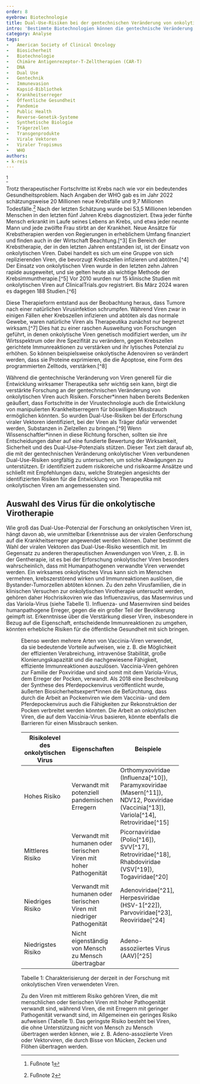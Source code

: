 ```yaml
---
order: 8
eyebrow: Biotechnologie
title: Dual-Use-Risiken bei der gentechnischen Veränderung von onkolytischen Viren
intro: 'Bestimmte Biotechnologien können die gentechnische Veränderung von Pathogenen erleichtern und damit das Risiko großflächiger biologischer Ereignisse wie z. B. Pandemien erhöhen. In diesem Artikel wird das Dual-Use-Potenzial der gentechnischen Veränderung von Viren am Beispiel von onkolytischen Viren betrachtet und bewertet. Außerdem werden mögliche Empfehlungen für den Umgang mit den Biosicherheitsrisiken gegeben, die mit dieser Forschung verbunden sind.'
category: Analyse
tags:
-	American Society of Clinical Oncology
-	Biosicherheit
-	Biotechnologie
-	Chimäre Antigenrezeptor-T-Zelltherapien (CAR-T)
-	DNA
-	Dual Use
-	Gentechnik
-	Immunevasion
-	Kapsid-Bibliothek
-	Krankheitserreger
-	Öffentliche Gesundheit
-	Pandemie
-	Public Health
-	Reverse-Genetik-Systeme
-	Synthetische Biologie
-	Trägerzellen
-	Transgenprodukte
-	Virale Vektoren
-	Viraler Tropismus
-	WHO
authors:
- k-reis
---
```


[^1]

Trotz therapeutischer Fortschritte ist Krebs nach wie vor ein bedeutendes Gesundheitsproblem. Nach Angaben der WHO gab es im Jahr 2022 schätzungsweise 20 Millionen neue Krebsfälle und 9,7 Millionen Todesfälle.[^2] Nach der letzten Schätzung wurde bei 53,5 Millionen lebenden Menschen in den letzten fünf Jahren Krebs diagnostiziert. Etwa jeder fünfte Mensch erkrankt im Laufe seines Lebens an Krebs, und etwa jeder neunte Mann und jede zwölfte Frau stirbt an der Krankheit. Neue Ansätze für Krebstherapien werden von Regierungen in erheblichem Umfang finanziert und finden auch in der Wirtschaft Beachtung.[^3] Ein Bereich der Krebstherapie, der in den letzten Jahren entstanden ist, ist der Einsatz von onkolytischen Viren. Dabei handelt es sich um eine Gruppe von sich replizierenden Viren, die bevorzugt Krebszellen infizieren und abtöten.[^4] Der Einsatz von onkolytischen Viren wurde in den letzten zehn Jahren rapide ausgeweitet, und sie gelten heute als wichtige Methode der Krebsimmuntherapie.[^5] Vor 2010 wurden nur 15 klinische Studien mit onkolytischen Viren auf ClinicalTrials.gov registriert. Bis März 2024 waren es dagegen 188 Studien.[^6]

Diese Therapieform entstand aus der Beobachtung heraus, dass Tumore nach einer natürlichen Virusinfektion schrumpfen. Während Viren zwar in einigen Fällen eher Krebszellen infizieren und abtöten als das normale Gewebe, waren natürliche Viren als Therapeutika zunächst nur begrenzt wirksam.[^7] Dies hat zu einer raschen Ausweitung von Forschungen geführt, in denen onkolytische Viren genetisch modifiziert werden, um ihr Wirtsspektrum oder ihre Spezifität zu verändern, gegen Krebszellen gerichtete Immunreaktionen zu verstärken und ihr lytisches Potenzial zu erhöhen. So können beispielsweise onkolytische Adenoviren so verändert werden, dass sie Proteine exprimieren, die die Apoptose, eine Form des programmierten Zelltods, verstärken.[^8]

Während die gentechnische Veränderung von Viren generell für die Entwicklung wirksamer Therapeutika sehr wichtig sein kann, birgt die verstärkte Forschung an der gentechnischen Veränderung von onkolytischen Viren auch Risiken. Forscher\*innen haben bereits Bedenken geäußert, dass Fortschritte in der Virustechnologie auch die Entwicklung von manipulierten Krankheitserregern für böswilligen Missbrauch ermöglichen könnten. So wurden Dual-Use-Risiken bei der Erforschung viraler Vektoren identifiziert, bei der Viren als Träger dafür verwendet werden, Substanzen in Zielzellen zu bringen.[^9] Wenn Wissenschaftler\*innen in diese Richtung forschen, sollten sie ihre Entscheidungen daher auf eine fundierte Bewertung der Wirksamkeit, Sicherheit und des Dual-Use-Potenzials stützen. Dieser Text zielt darauf ab, die mit der gentechnischen Veränderung onkolytischer Viren verbundenen Dual-Use-Risiken sorgfältig zu untersuchen, um solche Abwägungen zu unterstützen. Er identifiziert zudem risikoreiche und risikoarme Ansätze und schließt mit Empfehlungen dazu, welche Strategien angesichts der identifizierten Risiken für die Entwicklung von Therapeutika mit onkolytischen Viren am angemessensten sind.

## Auswahl des Virus für die onkolytische Virotherapie

Wie groß das Dual-Use-Potenzial der Forschung an onkolytischen Viren ist, hängt davon ab, wie unmittelbar Erkenntnisse aus der viralen Genforschung auf die Krankheitserreger angewendet werden können. Daher bestimmt die Wahl der <Term t="viraler-vektor">viralen Vektoren</Term> das Dual-Use-Risiko wesentlich mit. Im Gegensatz zu anderen therapeutischen Anwendungen von Viren, z. B. in der Gentherapie, ist es bei der Erforschung onkolytischer Viren besonders wahrscheinlich, dass mit Humanpathogenen verwandte Viren verwendet werden. Ein wirksames onkolytisches Virus kann sich im Menschen vermehren, krebszerstörend wirken und Immunreaktionen auslösen, die Bystander-Tumorzellen abtöten können. Zu den zehn Virusfamilien, die in klinischen Versuchen zur onkolytischen Virotherapie untersucht werden, gehören daher Hochrisikoviren wie das Influenzavirus, das Masernvirus und das Variola-Virus (siehe Tabelle 1). Influenza- und Masernviren sind beides humanpathogene Erreger, gegen die ein großer Teil der Bevölkerung geimpft ist. Erkenntnisse über die Verstärkung dieser Viren, insbesondere in Bezug auf die Eigenschaft, entscheidende Immunreaktionen zu umgehen, könnten erhebliche Risiken für die öffentliche Gesundheit mit sich bringen.

<Figure src="assets/iStock-1383260152_web.jpg" caption="Onkolytische Viren sind eine Gruppe von sich replizierenden Viren, die bevorzugt Krebszellen infizieren und abtöten. Bild: iStock, luismmolina." alt="Illustration einer Tumorzelle, von der sich weiter verzweigende Äste ausgehen, an dem Knoten in der Mitte sind vier Viren angedockt." />

Ebenso werden mehrere Arten von Vaccinia-Viren verwendet, da sie bedeutende Vorteile aufweisen, wie ​­z. B.​ die Möglichkeit der effizienten Verabreichung, intravenöse Stabilität, große Klonierungskapazität und die nachgewiesene Fähigkeit, effiziente Immunreaktionen auszulösen. Vaccinia-Viren gehören zur Familie der Poxviridae und sind somit mit dem Variola-Virus, dem Erreger der Pocken, verwandt. Als 2018 eine Beschreibung der Synthese des Pferdepockenvirus veröffentlicht wurde, äußerten Biosicherheitsexpert\*innen die Befürchtung, dass durch die Arbeit an Pockenviren wie dem Vaccinia- und dem Pferdepockenvirus auch die Fähigkeiten zur Rekonstruktion der Pocken verbreitet werden könnten. Die Arbeit an onkolytischen Viren, die auf dem Vaccinia-Virus basieren, könnte ebenfalls die Barrieren für einen Missbrauch senken.


| Risikolevel des onkolytischen Virus | Eigenschaften                                                         | Beispiele                                                                                                                            |
|-------------------------------------|-----------------------------------------------------------------------|--------------------------------------------------------------------------------------------------------------------------------------|
| Hohes Risiko                        | Verwandt mit potenziell pandemischen Erregern                         | Orthomyxoviridae (Influenza[^10]), Paramyxoviridae (Masern[^11]), NDV12, Poxviridae (Vaccinia[^13]), Variola[^14], Retroviridae[^15] |
| Mittleres Risiko                    | Verwandt mit humanen oder tierischen Viren mit hoher Pathogenität     | Picornaviridae (Polio[^16]), SVV[^17], Retroviridae[^18], Rhabdoviridae (VSV[^19]), Togaviridae[^20]                                 |
| Niedriges Risiko                    | Verwandt mit humanen oder tierischen Viren mit niedriger Pathogenität | Adenoviridae[^21], Herpesviridae (HSV-1[^22]), Parvoviridae[^23], Reoviridae[^24]                                                    |
| Niedrigstes Risiko                  | Nicht eigenständig von Mensch zu Mensch übertragbar                   | Adeno-assoziiertes Virus (AAV)[^25]                                                                                                  |
Tabelle 1: Charakterisierung der derzeit in der Forschung mit onkolytischen Viren verwendeten Viren.

Zu den Viren mit mittlerem Risiko gehören Viren, die mit menschlichen oder tierischen Viren mit hoher Pathogenität verwandt sind, während Viren, die mit Erregern mit geringer Pathogenität verwandt sind, im Allgemeinen ein geringes Risiko aufweisen (Tabelle 1). Das geringste Risiko besteht bei Viren, die ohne Unterstützung nicht von Mensch zu Mensch übertragen werden können, wie z. B. Adeno-assoziierte Viren oder Vektorviren, die durch Bisse von Mücken, Zecken und Flöhen übertragen werden.

[^1]: Fußnote 1
[^2]: Fußnote 2
